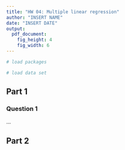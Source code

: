 ```yaml
---
title: "HW 04: Multiple linear regression"
author: "INSERT NAME"
date: "INSERT DATE"
output: 
  pdf_document: 
    fig_height: 4
    fig_width: 6
---
```


```r
# load packages
```

```r
# load data set
```

## Part 1 

### Question 1

...


## Part 2


